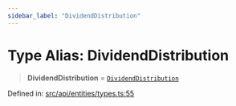 ```yaml
---
sidebar_label: "DividendDistribution"
---
```


# Type Alias: DividendDistribution

> **DividendDistribution** = [`DividendDistribution`](../../DividendDistribution/classes/DividendDistribution.mdx)

Defined in: [src/api/entities/types.ts:55](https://github.com/PolymeshAssociation/polymesh-sdk/blob/bee6a2fe7a8ce5db42a6982e793782182cde2153/src/api/entities/types.ts#L55)
